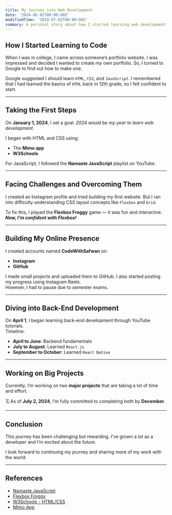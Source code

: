 ```yaml
---
title: My Journey into Web Development
date: '2024-06-02T00:00:00Z'
modifiedTime: '2024-07-02T00:00:00Z'
summary: A personal story about how I started learning web development from scratch and what I've accomplished so far.
---
```


## How I Started Learning to Code

When I was in college, I came across someone’s portfolio website. I was impressed and decided I wanted to create my own portfolio. So, I turned to Google to find out how to make one.

Google suggested I should learn `HTML`, `CSS`, and `JavaScript`. I remembered that I had learned the basics of `HTML` back in 12th grade, so I felt confident to start.

---

## Taking the First Steps

On **January 1, 2024**, I set a goal: _2024 would be my year to learn web development_.

I began with HTML and CSS using:

- The **Mimo app**
- **W3Schools**

For JavaScript, I followed the **Namaste JavaScript** playlist on YouTube.

---

## Facing Challenges and Overcoming Them

I created an Instagram profile and tried building my first website. But I ran into difficulty understanding CSS layout concepts like `Flexbox` and `Grid`.

To fix this, I played the **Flexbox Froggy** game — it was fun and interactive.  
_**Now, I’m confident with Flexbox!**_

---

## Building My Online Presence

I created accounts named **CodeWithSafwan** on:

- **Instagram**
- **GitHub**

I made small projects and uploaded them to GitHub. I also started posting my progress using Instagram Reels.  
However, I had to pause due to semester exams.

---

## Diving into Back-End Development

On **April 1**, I began learning back-end development through YouTube tutorials.  
Timeline:

- **April to June**: Backend fundamentals  
- **July to August**: Learned `React.js`  
- **September to October**: Learned `React Native`

---

## Working on Big Projects

Currently, I’m working on two **major projects** that are taking a lot of time and effort.

🗓️ As of **July 2, 2024**, I’m fully committed to completing both by **December**.

---

## Conclusion

This journey has been challenging but rewarding. I’ve grown a lot as a developer and I’m excited about the future.  

I look forward to continuing my journey and sharing more of my work with the world.

---

## References

- [Namaste JavaScript](https://www.youtube.com/playlist?list=PLlasXeu85E9cQ32gLCvAvr9vNaUccPVNP)
- [Flexbox Froggy](https://flexboxfroggy.com/)
- [W3Schools - HTML/CSS](https://www.w3schools.com/)
- [Mimo App](https://getmimo.com/)
